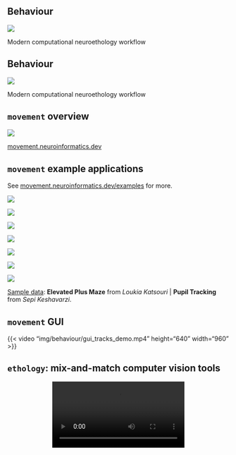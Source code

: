 ## Behaviour

![](img/behaviour/neuroethology_workflow.png)

::: footer
Modern computational neuroethology workflow
:::

## Behaviour {auto-animate=true auto-animate-easing="ease-in-out"}

![](img/behaviour/neuroethology_workflow_annot.png)

::: footer
Modern computational neuroethology workflow
:::

## `movement` overview

![](img/behaviour/movement_overview.png)

::: footer
[movement.neuroinformatics.dev](https://movement.neuroinformatics.dev/)
:::

## `movement` example applications {.smaller}

See [movement.neuroinformatics.dev/examples](https://movement.neuroinformatics.dev/examples/) for more.

::: {layout="[[25, 25, 20, 20], [40, 20, 40]]"}

::: {.fragment fragment-index=2}
![](img/behaviour/centroid_trajectory.png)
:::

::: {.fragment fragment-index=2}
![](img/behaviour/occupancy_heatmap.png)
:::

::: {.fragment fragment-index=3}
![](img/behaviour/rois.png)
:::

::: {.fragment fragment-index=3}
![](img/behaviour/head_direction_angle.png)
:::

::: {.fragment fragment-index=1}
![](img/behaviour/raw_vs_clean.png)
:::

::: {.fragment fragment-index=4}
![](img/behaviour/pupil_keypoints.png)
:::

::: {.fragment fragment-index=4}
![](img/behaviour/pupil_velocity_black.png)
:::

:::

::: footer
[Sample data](https://movement.neuroinformatics.dev/user_guide/input_output.html#sample-data): __Elevated Plus Maze__ from *Loukia Katsouri* | __Pupil Tracking__ from *Sepi Keshavarzi*.
:::

## `movement` GUI
{{< video "img/behaviour/gui_tracks_demo.mp4" height="640" width="960" >}}


## `ethology`: mix-and-match computer vision tools

<center>
<video autoplay="true" loop="true" aspect-ratio="4x3">
<source src="img/behaviour/sam2_demo_flipped.mp4"> 
</video>
</center>

<!-- - Mix and match computer vision tools, compare performance of equivalent methods -->
<!-- - Use annotations as prompts for segmentation models, such as Segment Anything. -->
<!-- - Programmatically curate manual annotations -->
<!-- - Use track-anything-models, compare trackers -->
<!-- - Support common video utilities: cropping frame size, compressing videos, clipping videos, identifying outlier frames..._ -->



